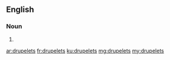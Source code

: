 ==English==

===Noun===
{{head|en}}

# {{plural of|drupelet}}

[[ar:drupelets]]
[[fr:drupelets]]
[[ku:drupelets]]
[[mg:drupelets]]
[[my:drupelets]]